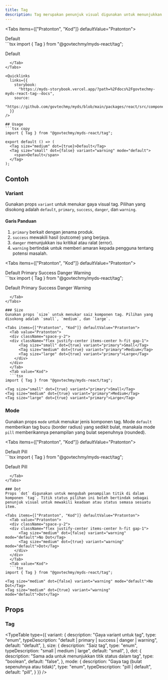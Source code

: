 ```yaml
---
title: Tag
description: Tag merupakan penunjuk visual digunakan untuk menunjukkan keadaan atau status semasa sesuatu item, proses, atau entiti. Ia disediakan dalam pelbagai gaya untuk mewakili keadaan yang berbeza.
---
```



<Tabs items={["Pratonton", "Kod"]} defaultValue="Pratonton">
  <Tab value="Pratonton">
<div className="flex justify-center">
      <Tag size="medium" dot={true}>Default</Tag>
      </div>
  </Tab>
  <Tab value="Kod">
  ```tsx 
import { Tag } from "@govtechmy/myds-react/tag";

<Tag size="medium" dot={true}>Default</Tag>
```
  </Tab>
</Tabs>

<Quicklinks
  links={{
    storybook:
      "https://myds-storybook.vercel.app/?path=%2Fdocs%2Fgovtechmy-myds-react-tag--docs",
    source:
      "https://github.com/govtechmy/myds/blob/main/packages/react/src/components/tag.tsx",
  }}
/>

## Usage
```tsx copy
import { Tag } from "@govtechmy/myds-react/tag";
```

```tsx copy
export default () => (
  <Tag size="medium" dot={true}>Default</Tag>
  <Tag size="small" dot={false} variant="warning" mode="default">
    <span>Default</span>
  </Tag>
);
```

## Contoh

### Variant
Gunakan props `variant` untuk menukar gaya visual tag. Pilihan yang disokong adalah `default`, `primary`, `success`, `danger`, dan `warning`.

#### Garis Panduan
1. `primary` berkait dengan jenama produk.
2. `success` mewakili hasil (outcome) yang berjaya.
3. `danger` menunjukkan isu kritikal atau ralat (error).
4. `warning` bertindak untuk memberi amaran kepada pengguna tentang potensi masalah.

<Tabs items={["Pratonton", "Kod"]} defaultValue="Pratonton">
  <Tab value="Pratonton">
  <div className="space-y-2">
  <div className="flex justify-center items-center h-fit gap-1">
      <Tag size="medium" dot={true} variant="default">Default</Tag>
      <Tag size="medium" dot={true} variant="primary">Primary</Tag>
      <Tag size="medium" dot={true} variant="success">Success</Tag>
      <Tag size="medium" dot={true} variant="danger">Danger</Tag>
      <Tag size="medium" dot={true} variant="warning">Warning</Tag>
    </div>
  </div>
  </Tab>
  <Tab value="Kod">
  ```tsx 
import { Tag } from "@govtechmy/myds-react/tag";

<Tag size="medium" dot={true} variant="default">Default</Tag>
<Tag size="medium" dot={true} variant="primary">Primary</Tag>
<Tag size="medium" dot={true} variant="success">Success</Tag>
<Tag size="medium" dot={true} variant="danger">Danger</Tag>
<Tag size="medium" dot={true} variant="warning">Warning</Tag>

```
  </Tab>
</Tabs>

### Size
Gunakan props `size` untuk menukar saiz komponen tag. Pilihan yang disokong adalah `small`, `medium`, dan `large`.

<Tabs items={["Pratonton", "Kod"]} defaultValue="Pratonton">
  <Tab value="Pratonton">
  <div className="space-y-2">
  <div className="flex justify-center items-center h-fit gap-1">
      <Tag size="small" dot={true} variant="primary">Small</Tag>
      <Tag size="medium" dot={true} variant="primary">Medium</Tag>
      <Tag size="large" dot={true} variant="primary">Large</Tag>
    </div>
  </div>
  </Tab>
  <Tab value="Kod">
  ```tsx 
import { Tag } from "@govtechmy/myds-react/tag";

<Tag size="small" dot={true} variant="primary">Small</Tag>
<Tag size="medium" dot={true} variant="primary">Medium</Tag>
<Tag size="large" dot={true} variant="primary">Large</Tag>

```
  </Tab>
</Tabs>

### Mode 
Gunakan props `mode` untuk menukar jenis komponen tag. Mode `default` memberikan tag bucu (border radius) yang sedikit bulat, manakala mode `pill` memberikannya penampilan yang bulat sepenuhnya (rounded).

<Tabs items={["Pratonton", "Kod"]} defaultValue="Pratonton">
  <Tab value="Pratonton">
  <div className="space-y-2">
  <div className="flex justify-center items-center h-fit gap-1">
      <Tag size="medium" dot={true} variant="success" mode="default">Default</Tag>
      <Tag size="medium" dot={true} variant="success" mode="pill">Pill</Tag>
    </div>
  </div>
  </Tab>
  <Tab value="Kod">
  ```tsx 
import { Tag } from "@govtechmy/myds-react/tag";

<Tag size="medium" dot={true} variant="success" mode="default">Default</Tag>
<Tag size="medium" dot={true} variant="success" mode="pill">Pill</Tag>

```
  </Tab>
</Tabs>

### Dot 
Props `dot` digunakan untuk mengubah penampilan titik di dalam komponen `tag`. Titik status pilihan ini boleh bertindak sebagai penunjuk visual untuk mewakili keadaan atau status semasa sesuatu item.

<Tabs items={["Pratonton", "Kod"]} defaultValue="Pratonton">
  <Tab value="Pratonton">
  <div className="space-y-2">
  <div className="flex justify-center items-center h-fit gap-1">
      <Tag size="medium" dot={false} variant="warning" mode="default">No Dot</Tag>
      <Tag size="medium" dot={true} variant="warning" mode="default">Dot</Tag>
    </div>
  </div>
  </Tab>
  <Tab value="Kod">
  ```tsx 
import { Tag } from "@govtechmy/myds-react/tag";

<Tag size="medium" dot={false} variant="warning" mode="default">No Dot</Tag>
<Tag size="medium" dot={true} variant="warning" mode="default">Dot</Tag>

```
  </Tab>
</Tabs>

## Props

### Tag

<TypeTable
  type={{
    variant: {
      description: "Gaya variant untuk tag",
      type: "enum",
      typeDescription: "default | primary | success | danger | warning",
      default: "default",
    },
    size: {
      description: "Saiz tag",
      type: "enum",
      typeDescription: "small | medium | large",
      default: "small",
    },
    dot: {
      description: "Sama ada untuk menunjukkan titik status dalam tag",
      type: "boolean",
      default: "false",
    },
    mode: {
      description: "Gaya tag (bulat sepenuhnya atau tidak)",
      type: "enum",
      typeDescription: "pill | default",
      default: "pill",
    }
  }}
/>